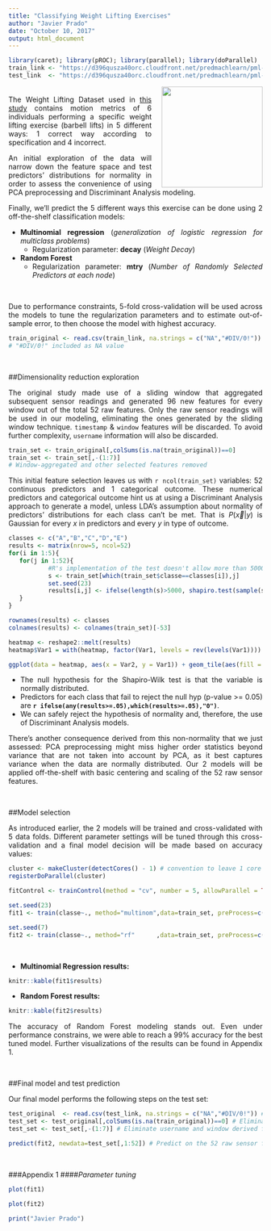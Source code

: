 ```yaml
---
title: "Classifying Weight Lifting Exercises"
author: "Javier Prado"
date: "October 10, 2017"
output: html_document
---
```


```r
library(caret); library(pROC); library(parallel); library(doParallel)
train_link <- "https://d396qusza40orc.cloudfront.net/predmachlearn/pml-training.csv"
test_link  <- "https://d396qusza40orc.cloudfront.net/predmachlearn/pml-testing.csv"
```

<style>
body {
text-align: justify}
</style>

<img style="float: right; margin: 0px 0px 0px 20px" src="http://groupware.les.inf.puc-rio.br/static/WLE/on-body-sensing-schema.png" width="200" height="200">
<br>
The Weight Lifting Dataset used in [this study](http://groupware.les.inf.puc-rio.br/public/papers/2013.Velloso.QAR-WLE.pdf) contains motion metrics of 6 individuals performing a specific weight lifting exercise (barbell lifts) in 5 different ways: 1 correct way according to specification and 4 incorrect.

An initial exploration of the data will narrow down the feature space and test predictors' distributions for normality in order to assess the convenience of using PCA preprocessing and Discriminant Analysis modeling.

Finally, we'll predict the 5 different ways this exercise can be done using 2 off-the-shelf classification models:

* **Multinomial regression** (*generalization of logistic regression for multiclass problems*)
    + Regularization parameter: **decay** (*Weight Decay*)

* **Random Forest**
    + Regularization parameter: **mtry** (*Number of Randomly Selected Predictors at each node*)

<br>

Due to performance constraints, 5-fold cross-validation will be used across the models to tune the regularization parameters and to estimate out-of-sample error, to then choose the model with highest accuracy.
```r
train_original <- read.csv(train_link, na.strings = c("NA","#DIV/0!"))
# "#DIV/0!" included as NA value 
```

<br>

##Dimensionality reduction exploration

The original study made use of a sliding window that aggregated subsequent sensor readings and generated 96 new features for every window out of the total 52 raw features. Only the raw sensor readings will be used in our modeling, eliminating the ones generated by the sliding window technique. `timestamp` & `window` features will be discarded. To avoid further complexity, `username` information will also be discarded.

```r
train_set <- train_original[,colSums(is.na(train_original))==0]
train_set <- train_set[,-(1:7)]
# Window-aggregated and other selected features removed
```

This initial feature selection leaves us with `r ncol(train_set)` variables: 52 continuous predictors and 1 categorical outcome. These numerical predictors and categorical outcome hint us at using a Discriminant Analysis approach to generate a model, unless LDA's assumption about normality of predictors' distributions for each class can't be met. That is $P(\vec{x}|y)$ is Gaussian for every $x$ in predictors and every $y$ in type of outcome.

```r
classes <- c("A","B","C","D","E")
results <- matrix(nrow=5, ncol=52)
for(i in 1:5){
   for(j in 1:52){ 
           #R's implementation of the test doesn't allow more than 5000 values to be tested
           s <- train_set[which(train_set$classe==classes[i]),j]
           set.seed(23)
           results[i,j] <- ifelse(length(s)>5000, shapiro.test(sample(s,5000))$p.value, shapiro.test(s)$p.value)
   }
}
```

```r
rownames(results) <- classes
colnames(results) <- colnames(train_set)[-53]

heatmap <- reshape2::melt(results)
heatmap$Var1 = with(heatmap, factor(Var1, levels = rev(levels(Var1))))

ggplot(data = heatmap, aes(x = Var2, y = Var1)) + geom_tile(aes(fill = value),color="gray") + theme(panel.background = element_blank(), axis.text.x = element_text(angle = 60, hjust = 1), plot.title = element_text(hjust = 0.5)) + labs(x=NULL, y=NULL) + ggtitle("Shapiro-Wilk normality test of predictors for each class")
```

* The null hypothesis for the Shapiro-Wilk test is that the variable is normally distributed.
* Predictors for each class that fail to reject the null hyp (p-value >= 0.05) are **`r ifelse(any(results>=.05),which(results>=.05),"0")`**.
* We can safely reject the hypothesis of normality and, therefore, the use of Discriminant Analysis models.

There's another consequence derived from this non-normality that we just assessed: PCA preprocessing might miss higher order statistics beyond variance that are not taken into account by PCA, as it best captures variance when the data are normally distributed. Our 2 models will be applied off-the-shelf with basic centering and scaling of the 52 raw sensor features.

<br>

##Model selection

As introduced earlier, the 2 models will be trained and cross-validated with 5 data folds. Different parameter settings will be tuned through this cross-validation and a final model decision will be made based on accuracy values:

```r
cluster <- makeCluster(detectCores() - 1) # convention to leave 1 core for OS
registerDoParallel(cluster)
```
```r
fitControl <- trainControl(method = "cv", number = 5, allowParallel = TRUE)

set.seed(23)
fit1 <- train(classe~., method="multinom",data=train_set, preProcess=c("center","scale"), trControl = fitControl)

set.seed(7)
fit2 <- train(classe~., method="rf"      ,data=train_set, preProcess=c("center","scale"), trControl = fitControl)
```

<br>

* **Multinomial Regression results:**
```r
knitr::kable(fit1$results)
```

* **Random Forest results:**
```r
knitr::kable(fit2$results)
```

The accuracy of Random Forest modeling stands out. Even under performance constrains, we were able to reach a 99% accuracy for the best tuned model. Further visualizations of the results can be found in Appendix 1.

<br>

##Final model and test prediction

Our final model performs the following steps on the test set:
```r
test_original  <- read.csv(test_link, na.strings = c("NA","#DIV/0!")) # "#DIV/0!" included as NA value
test_set <- test_original[,colSums(is.na(train_original))==0] # Eliminate features containing NA values
test_set <- test_set[,-(1:7)] # Eliminate username and window derived features

predict(fit2, newdata=test_set[,1:52]) # Predict on the 52 raw sensor features
```

<br>

###Appendix 1
####*Parameter tuning*
```r
plot(fit1)
```
```r
plot(fit2)
```

```r
print("Javier Prado")
```


